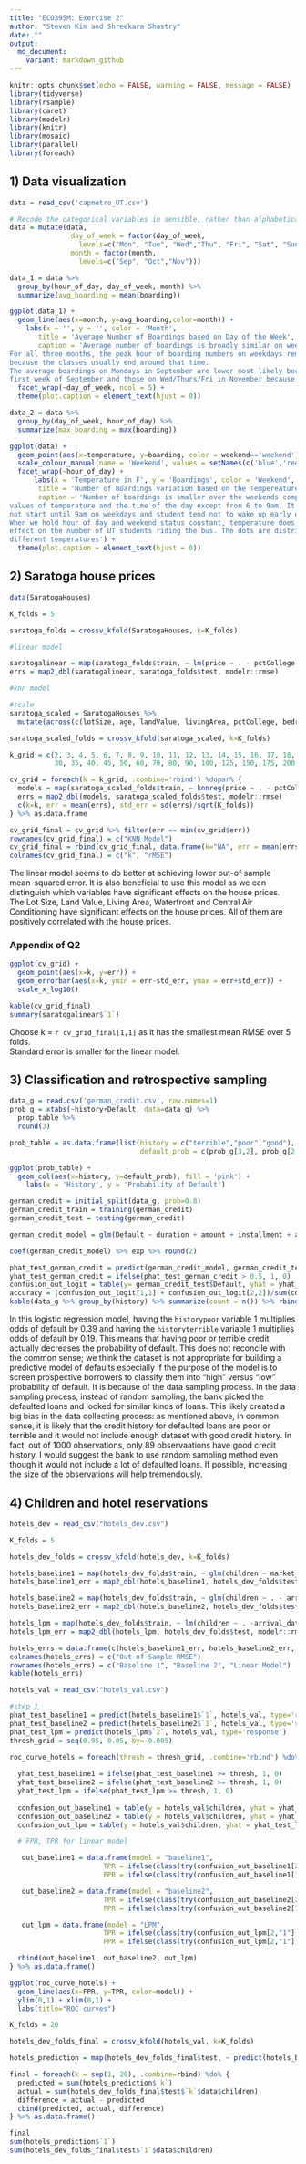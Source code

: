 ```yaml
---
title: "ECO395M: Exercise 2"
author: "Steven Kim and Shreekara Shastry"
date: ""
output:
  md_document:
    variant: markdown_github
---
```


```r
knitr::opts_chunk$set(echo = FALSE, warning = FALSE, message = FALSE)
library(tidyverse)
library(rsample)
library(caret)
library(modelr)
library(knitr)
library(mosaic)
library(parallel)
library(foreach)
```

## 1) Data visualization
```r
data = read_csv('capmetro_UT.csv')

# Recode the categorical variables in sensible, rather than alphabetical, order
data = mutate(data,
               day_of_week = factor(day_of_week,
                 levels=c("Mon", "Tue", "Wed","Thu", "Fri", "Sat", "Sun")),
               month = factor(month,
                 levels=c("Sep", "Oct","Nov")))

data_1 = data %>% 
  group_by(hour_of_day, day_of_week, month) %>%
  summarize(avg_boarding = mean(boarding))

ggplot(data_1) +
  geom_line(aes(x=month, y=avg_boarding,color=month)) +
    labs(x = '', y = '', color = 'Month',
       title = 'Average Number of Boardings based on Day of the Week',
       caption = 'Average number of boardings is broadly similar on weekdays and it dips over the weekend as expected.
For all three months, the peak hour of boarding numbers on weekdays remains consitent between 3 and 5 pm probably 
because the classes usually end around that time.
The average boardings on Mondays in September are lower most likely because of Labor Day, which is the Monday in the 
first week of September and those on Wed/Thurs/Fri in November because of the Thanksgiving holidays.') +
  facet_wrap(~day_of_week, ncol = 5) +
  theme(plot.caption = element_text(hjust = 0))

data_2 = data %>% 
  group_by(day_of_week, hour_of_day) %>%
  summarize(max_boarding = max(boarding))
```

```r
ggplot(data) +
  geom_point(aes(x=temperature, y=boarding, color = weekend=='weekend'), size = .3) +
  scale_colour_manual(name = 'Weekend', values = setNames(c('blue','red'), c(T, F))) +
  facet_wrap(~hour_of_day) +
      labs(x = 'Temperature in F', y = 'Boardings', color = 'Weekend',
       title = 'Number of Boardings variation based on the Tempereature',
       caption = 'Number of boardings is smaller over the weekends compared to the weekdays, as expected, across all 
values of temperature and the time of the day except from 6 to 9am. It is probably because the classes do 
not start until 9am on weekdays and student tend not to wake up early on both weekdays and weekends. 
When we hold hour of day and weekend status constant, temperature does not seem to have a noticeable 
effect on the number of UT students riding the bus. The dots are distributed fairly consistent over 
different temperatures') +
  theme(plot.caption = element_text(hjust = 0))
```

## 2) Saratoga house prices

```r
data(SaratogaHouses)

K_folds = 5

saratoga_folds = crossv_kfold(SaratogaHouses, k=K_folds)

#linear model

saratogalinear = map(saratoga_folds$train, ~ lm(price ~ . - pctCollege - sewer - newConstruction + rooms:bathrooms, data = .))
errs = map2_dbl(saratogalinear, saratoga_folds$test, modelr::rmse)

#knn model

#scale
saratoga_scaled = SaratogaHouses %>%
  mutate(across(c(lotSize, age, landValue, livingArea, pctCollege, bedrooms, fireplaces, bathrooms, rooms), scale))

saratoga_scaled_folds = crossv_kfold(saratoga_scaled, k=K_folds)

k_grid = c(2, 3, 4, 5, 6, 7, 8, 9, 10, 11, 12, 13, 14, 15, 16, 17, 18, 19, 20, 21, 22, 23, 24, 25, 
           30, 35, 40, 45, 50, 60, 70, 80, 90, 100, 125, 150, 175, 200, 250, 300)

cv_grid = foreach(k = k_grid, .combine='rbind') %dopar% {
  models = map(saratoga_scaled_folds$train, ~ knnreg(price ~ . - pctCollege - sewer - newConstruction, k=k, data = ., use.all=FALSE))
  errs = map2_dbl(models, saratoga_scaled_folds$test, modelr::rmse)
  c(k=k, err = mean(errs), std_err = sd(errs)/sqrt(K_folds))
} %>% as.data.frame

cv_grid_final = cv_grid %>% filter(err == min(cv_grid$err))
rownames(cv_grid_final) = c("KNN Model")
cv_grid_final = rbind(cv_grid_final, data.frame(k="NA", err = mean(errs), std_err = sd(errs)/sqrt(K_folds),  row.names = c("Linear Model"))) %>% dplyr::select(-std_err)
colnames(cv_grid_final) = c("k", "rMSE")
```

The linear model seems to do better at achieving lower out-of sample mean-squared error.
It is also beneficial to use this model as we can distinguish which variables have significant
effects on the house prices. The Lot Size, Land Value, Living Area, Waterfront and Central Air Conditioning have significant effects on the house prices. All of them are positively correlated with the house prices.

### Appendix of Q2

```r
ggplot(cv_grid) + 
  geom_point(aes(x=k, y=err)) + 
  geom_errorbar(aes(x=k, ymin = err-std_err, ymax = err+std_err)) + 
  scale_x_log10()

kable(cv_grid_final)
summary(saratogalinear$`1`)
```
Choose k = `r cv_grid_final[1,1]` as it has the smallest mean RMSE over 5 folds. <br>
Standard error is smaller for the linear model.

## 3) Classification and retrospective sampling
```r
data_g = read.csv('german_credit.csv', row.names=1)
prob_g = xtabs(~history+Default, data=data_g) %>%
  prop.table %>%
  round(3)

prob_table = as.data.frame(list(history = c("terrible","poor","good"), 
                                default_prob = c(prob_g[3,2], prob_g[2,2], prob_g[1,2])))

ggplot(prob_table) +
  geom_col(aes(x=history, y=default_prob), fill = 'pink') +
    labs(x = 'History', y = 'Probability of Default')
```

```r
german_credit = initial_split(data_g, prob=0.8)
german_credit_train = training(german_credit)
german_credit_test = testing(german_credit)

german_credit_model = glm(Default ~ duration + amount + installment + age + history + purpose + foreign, data = german_credit_train, family = binomial)

coef(german_credit_model) %>% exp %>% round(2)

phat_test_german_credit = predict(german_credit_model, german_credit_test, type='response')
yhat_test_german_credit = ifelse(phat_test_german_credit > 0.5, 1, 0)
confusion_out_logit = table(y= german_credit_test$Default, yhat = yhat_test_german_credit)
accuracy = (confusion_out_logit[1,1] + confusion_out_logit[2,2])/sum(confusion_out_logit)
kable(data_g %>% group_by(history) %>% summarize(count = n()) %>% rbind(data.frame(history = "total", count = 1000)))
```

In this logistic regression model, having the `historypoor` variable 1 multiplies odds of default by 0.39 and having the `historyterrible` variable 1 multiplies odds of default by 0.19. This means that having poor or terrible credit actually decreases the probability of default. This does not reconcile with the common sense; we think the dataset is not appropriate for building a predictive model of defaults especially if the purpose of the model is to screen prospective borrowers to classify them into "high" versus "low" probability of default. It is because of the data sampling process. In the data sampling process, instead of random sampling, the bank picked the defaulted loans and looked for similar kinds of loans. This likely created a big bias in the data collecting process: as mentioned above, in common sense, it is likely that the credit history for defaulted loans are poor or terrible and it would not include enough dataset with good credit history. In fact, out of 1000 observations, only 89 observaations have good credit history. I would suggest the bank to use random sampling method even though it would not include a lot of defaulted loans. If possible, increasing the size of the observations will help tremendously.


## 4) Children and hotel reservations

```r
hotels_dev = read_csv("hotels_dev.csv")

K_folds = 5

hotels_dev_folds = crossv_kfold(hotels_dev, k=K_folds)

hotels_baseline1 = map(hotels_dev_folds$train, ~ glm(children ~ market_segment + adults + customer_type + is_repeated_guest, data = ., family = 'binomial'))
hotels_baseline1_err = map2_dbl(hotels_baseline1, hotels_dev_folds$test, modelr::rmse) %>% mean

hotels_baseline2 = map(hotels_dev_folds$train, ~ glm(children ~ . - arrival_date, data = .))
hotels_baseline2_err = map2_dbl(hotels_baseline2, hotels_dev_folds$test, modelr::rmse) %>% mean

hotels_lpm = map(hotels_dev_folds$train, ~ lm(children ~ . -arrival_date - days_in_waiting_list - required_car_parking_spaces + average_daily_rate:total_of_special_requests + is_repeated_guest:total_of_special_requests + is_repeated_guest:average_daily_rate, data = .))
hotels_lpm_err = map2_dbl(hotels_lpm, hotels_dev_folds$test, modelr::rmse) %>% mean

hotels_errs = data.frame(c(hotels_baseline1_err, hotels_baseline2_err, hotels_lpm_err))
colnames(hotels_errs) = c("Out-of-Sample RMSE")
rownames(hotels_errs) = c("Baseline 1", "Baseline 2", "Linear Model")
kable(hotels_errs)

hotels_val = read_csv("hotels_val.csv")

#step 1
phat_test_baseline1 = predict(hotels_baseline1$`1`, hotels_val, type='response')
phat_test_baseline2 = predict(hotels_baseline2$`1`, hotels_val, type='response')
phat_test_lpm = predict(hotels_lpm$`2`, hotels_val, type='response')
thresh_grid = seq(0.95, 0.05, by=-0.005)

roc_curve_hotels = foreach(thresh = thresh_grid, .combine='rbind') %do% {
  
  yhat_test_baseline1 = ifelse(phat_test_baseline1 >= thresh, 1, 0)
  yhat_test_baseline2 = ifelse(phat_test_baseline2 >= thresh, 1, 0)
  yhat_test_lpm = ifelse(phat_test_lpm >= thresh, 1, 0)
  
  confusion_out_baseline1 = table(y = hotels_val$children, yhat = yhat_test_baseline1)
  confusion_out_baseline2 = table(y = hotels_val$children, yhat = yhat_test_baseline2)
  confusion_out_lpm = table(y = hotels_val$children, yhat = yhat_test_lpm)

  # FPR, TPR for linear model

   out_baseline1 = data.frame(model = "baseline1",
                       TPR = ifelse(class(try(confusion_out_baseline1[2,"1"], silent=TRUE)) == "try-error", 0, confusion_out_baseline1[2,"1"]/sum(hotels_val$children==1)),
                       FPR = ifelse(class(try(confusion_out_baseline1[1,"1"], silent=TRUE)) == "try-error", 0, confusion_out_baseline1[1,"1"]/sum(hotels_val$children==0)))

   out_baseline2 = data.frame(model = "baseline2",
                       TPR = ifelse(class(try(confusion_out_baseline2[2,"1"], silent=TRUE)) == "try-error", 0, confusion_out_baseline2[2,"1"]/sum(hotels_val$children==1)),
                       FPR = ifelse(class(try(confusion_out_baseline2[1,"1"], silent=TRUE)) == "try-error", 0, confusion_out_baseline2[1,"1"]/sum(hotels_val$children==0)))

   out_lpm = data.frame(model = "LPM",
                       TPR = ifelse(class(try(confusion_out_lpm[2,"1"], silent=TRUE)) == "try-error", 0, confusion_out_lpm[2,"1"]/sum(hotels_val$children==1)),
                       FPR = ifelse(class(try(confusion_out_lpm[2,"1"], silent=TRUE)) == "try-error", 0, confusion_out_lpm[1,"1"]/sum(hotels_val$children==0)))

  rbind(out_baseline1, out_baseline2, out_lpm)
} %>% as.data.frame()

ggplot(roc_curve_hotels) +
  geom_line(aes(x=FPR, y=TPR, color=model)) +
  ylim(0,1) + xlim(0,1) +
  labs(title="ROC curves") 
```
```r
K_folds = 20

hotels_dev_folds_final = crossv_kfold(hotels_val, k=K_folds)

hotels_prediction = map(hotels_dev_folds_final$test, ~ predict(hotels_baseline2$`1`, data= ., type='response'))

final = foreach(k = sep(1, 20), .combine=rbind) %do% { 
  predicted = sum(hotels_prediction$`k`)
  actual = sum(hotels_dev_folds_final$test$`k`$data$children)
  difference = actual - predicted
  cbind(predicted, actual, difference)
} %>% as.data.frame()

final
sum(hotels_prediction$`1`)
sum(hotels_dev_folds_final$test$`1`$data$children)
```


